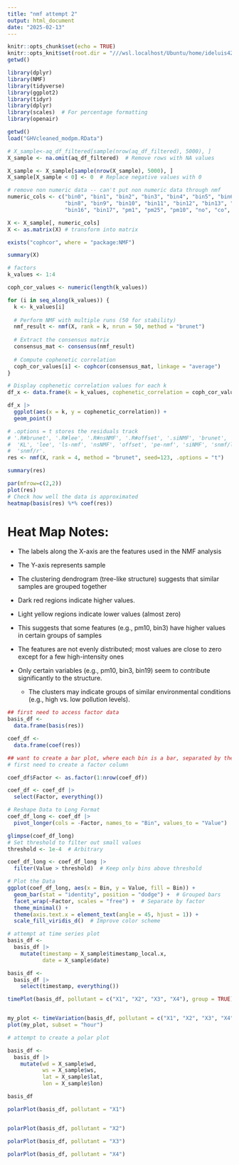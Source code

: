 ---
title: "nmf attempt 2"
output: html_document
date: "2025-02-13"
---

```{r setup, include=FALSE}
knitr::opts_chunk$set(echo = TRUE)
knitr::opts_knit$set(root.dir = "///wsl.localhost/Ubuntu/home/ideluis42/nmf-air-quality/GHV")
getwd()

```

```{r load packages}
library(dplyr)
library(NMF)
library(tidyverse)
library(ggplot2)
library(tidyr)
library(dplyr)
library(scales)  # For percentage formatting
library(openair)

```

```{r load data}
getwd()
load("GHVcleaned_modpm.RData")
```

```{r get random seed of data}
# X_sample<-aq_df_filtered[sample(nrow(aq_df_filtered), 5000), ]
X_sample <- na.omit(aq_df_filtered)  # Remove rows with NA values

X_sample <- X_sample[sample(nrow(X_sample), 5000), ]
X_sample[X_sample < 0] <- 0  # Replace negative values with 0

```


```{r}
# remove non numeric data -- can't put non numeric data through nmf
numeric_cols <- c("bin0", "bin1", "bin2", "bin3", "bin4", "bin5", "bin6", "bin7",
                  "bin8", "bin9", "bin10", "bin11", "bin12", "bin13", "bin14", "bin15",
                  "bin16", "bin17", "pm1", "pm25", "pm10", "no", "co", "no2", "o3")

X <- X_sample[, numeric_cols]
X <- as.matrix(X) # transform into matrix
```

```{r}
exists("cophcor", where = "package:NMF")

```


```{r}
summary(X)
```

```{r}
# factors
k_values <- 1:4

coph_cor_values <- numeric(length(k_values))
```

```{r}
for (i in seq_along(k_values)) {
  k <- k_values[i]
  
  # Perform NMF with multiple runs (50 for stability)
  nmf_result <- nmf(X, rank = k, nrun = 50, method = "brunet")
  
  # Extract the consensus matrix
  consensus_mat <- consensus(nmf_result)
  
  # Compute cophenetic correlation
  coph_cor_values[i] <- cophcor(consensus_mat, linkage = "average")
}

# Display cophenetic correlation values for each k
df_x <- data.frame(k = k_values, cophenetic_correlation = coph_cor_values)

```

```{r}
df_x |>
  ggplot(aes(x = k, y = cophenetic_correlation)) +
  geom_point()
```


```{r}
# .options = t stores the residuals track
# '.R#brunet', '.R#lee', '.R#nsNMF', '.R#offset', '.siNMF', 'brunet', 'Frobenius',
#  'KL', 'lee', 'ls-nmf', 'nsNMF', 'offset', 'pe-nmf', 'siNMF', 'snmf/l',
#  'snmf/r'.
res <- nmf(X, rank = 4, method = "brunet", seed=123, .options = "t")

```

```{r}
summary(res)
```

```{r}
par(mfrow=c(2,2))
plot(res)
# Check how well the data is approximated
heatmap(basis(res) %*% coef(res))
```

# Heat Map Notes:

-   The labels along the X-axis are the features used in the NMF analysis

-   The Y-axis represents sample

-   The clustering dendrogram (tree-like structure) suggests that similar samples are grouped together

-   Dark red regions indicate higher values.

-   Light yellow regions indicate lower values (almost zero)

-   This suggests that some features (e.g., pm10, bin3) have higher values in certain groups of samples

-   The features are not evenly distributed; most values are close to zero except for a few high-intensity ones

-   Only certain variables (e.g., pm10, bin3, bin19) seem to contribute significantly to the structure.

    -   The clusters may indicate groups of similar environmental conditions (e.g., high vs. low pollution levels).


```{r}
## first need to access factor data
basis_df <-
  data.frame(basis(res))

coef_df <-
  data.frame(coef(res))


```


```{r}

## want to create a bar plot, where each bin is a bar, separated by the 4 factors
# first need to create a factor column

coef_df$Factor <- as.factor(1:nrow(coef_df))

coef_df <- coef_df |>
  select(Factor, everything())

# Reshape Data to Long Format
coef_df_long <- coef_df |>
  pivot_longer(cols = -Factor, names_to = "Bin", values_to = "Value")

glimpse(coef_df_long)
# Set threshold to filter out small values
threshold <- 1e-4  # Arbitrary

coef_df_long <- coef_df_long |>
  filter(Value > threshold)  # Keep only bins above threshold

# Plot the Data
ggplot(coef_df_long, aes(x = Bin, y = Value, fill = Bin)) +
  geom_bar(stat = "identity", position = "dodge") +  # Grouped bars
  facet_wrap(~Factor, scales = "free") +  # Separate by factor
  theme_minimal() +
  theme(axis.text.x = element_text(angle = 45, hjust = 1)) +
  scale_fill_viridis_d()  # Improve color scheme
```
```{r}
# attempt at time series plot
basis_df <-
  basis_df |>
    mutate(timestamp = X_sample$timestamp_local.x,
           date = X_sample$date)

basis_df <-
  basis_df |>
    select(timestamp, everything())

timePlot(basis_df, pollutant = c("X1", "X2", "X3", "X4"), group = TRUE) # time plot ugly af


my_plot <- timeVariation(basis_df, pollutant = c("X1", "X2", "X3", "X4"), ci = FALSE) 
plot(my_plot, subset = "hour")


```

```{r}
# attempt to create a polar plot

basis_df <-
  basis_df |>
    mutate(wd = X_sample$wd,
           ws = X_sample$ws,
           lat = X_sample$lat,
           lon = X_sample$lon)

basis_df

polarPlot(basis_df, pollutant = "X1")


polarPlot(basis_df, pollutant = "X2")

polarPlot(basis_df, pollutant = "X3")

polarPlot(basis_df, pollutant = "X4")

```

